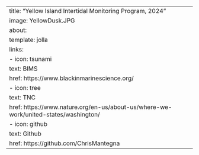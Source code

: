 ---
title: "Yellow Island Intertidal Monitoring Program, 2024"
image: YellowDusk.JPG
about:
  template: jolla
  links:
    - icon: tsunami
      text: BIMS
      href: https://www.blackinmarinescience.org/
    - icon: tree
      text: TNC
      href: https://www.nature.org/en-us/about-us/where-we-work/united-states/washington/
    - icon: github
      text: Github
      href: https://github.com/ChrisMantegna
---